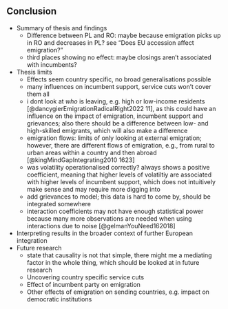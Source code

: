 ## Conclusion
- Summary of thesis and findings
  - Difference between PL and RO: maybe because emigration picks up in RO and decreases in PL? see "Does EU accession affect emigration?" 
  - third places showing no effect: maybe closings aren’t associated with incumbents?
- Thesis limits
	- Effects seem country specific, no broad generalisations possible
	- many influences on incumbent support, service cuts won’t cover them all
	- i dont look at *who* is leaving, e.g. high or low-income residents [@dancygierEmigrationRadicalRight2022 11], as this could have an influence on the impact of emigration, incumbent support and grievances; also there should be a difference between low- and high-skilled emigrants, which will also make a difference
	- emigration flows: limits of only looking at external emigration; however, there are different flows of emigration, e.g., from rural to urban areas within a country and then abroad [@kingMindGapIntegrating2010 1623]
	- was volatility operationalised correctly? always shows a positive coefficient, meaning that higher levels of volatiltiy are associated with higher levels of incumbent support, which does not intuitively make sense and may require more digging into
	- add grievances to model; this data is hard to come by, should be integrated somewhere
	- interaction coefficients may not have enough statistical power because many more observations are needed when using interactions due to noise [@gelmanYouNeed162018]


- Interpreting results in the broader context of further European integration
- Future research
	- state that causality is not that simple, there might me a mediating factor in the whole thing, which should be looked at in future research
	- Uncovering country specific service cuts
	- Effect of incumbent party on emigration
	- Other effects of emigration on sending countries, e.g. impact on democratic institutions
